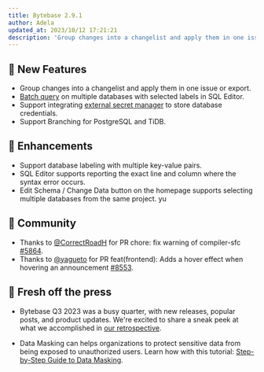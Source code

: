 ```yaml
---
title: Bytebase 2.9.1
author: Adela
updated_at: 2023/10/12 17:21:21
description: 'Group changes into a changelist and apply them in one issue or export.'
---
```



## 🚀 New Features

- Group changes into a changelist and apply them in one issue or export.
- [Batch query](/sql-editor/run-queries/#batch-mode) on multiple databases with selected labels in SQL Editor.
- Support integrating [external secret manager](/get-started/instance/#use-secret-manager) to store database credentials.
- Support Branching for PostgreSQL and TiDB.

## 🎄 Enhancements

- Support database labeling with multiple key-value pairs.
- SQL Editor supports reporting the exact line and column where the syntax error occurs.
- Edit Schema / Change Data button on the homepage supports selecting multiple databases from the same project.
  yu

## 🎠 Community

- Thanks to [@CorrectRoadH](https://github.com/correctroadh) for PR chore: fix warning of compiler-sfc [#5864](https://github.com/bytebase/bytebase/pull/5864).
- Thanks to [@yagueto](https://github.com/yagueto) for PR feat(frontend): Adds a hover effect when hovering an announcement [#8553](https://github.com/bytebase/bytebase/pull/8553).

## 📰 Fresh off the press

- Bytebase Q3 2023 was a busy quarter, with new releases, popular posts, and product updates. We're excited to share a sneak peek at what we accomplished in [our retrospective](/blog/2023-q3-retrospect).

- Data Masking can helps organizations to protect sensitive data from being exposed to unauthorized users. Learn how with this tutorial: [Step-by-Step Guide to Data Masking](/tutorials/data-masking/).

<InstallUpgrade />
